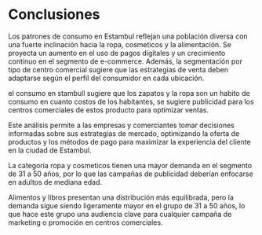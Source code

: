 
# Conclusiones 

Los patrones de consumo en Estambul reflejan una población diversa con una fuerte inclinación hacia la ropa, cosmeticos y la alimentación. Se proyecta un aumento en el uso de pagos digitales y un crecimiento continuo en el segmento de e-commerce. Además, la segmentación por tipo de centro comercial sugiere que las estrategias de venta deben adaptarse según el perfil del consumidor en cada ubicación.

el consumo en stambull sugiere que los zapatos y la ropa son un habito de consumo en cuanto costos de los habitantes, se sugiere publicidad para los centros comerciales de estos producto para optimizar ventas.

Este análisis permite a las empresas y comerciantes tomar decisiones informadas sobre sus estrategias de mercado, optimizando la oferta de productos y los métodos de pago para maximizar la experiencia del cliente en la ciudad de Estambul.

La categoria ropa y cosmeticos tienen una mayor demanda en el segmento de 31 a 50 años, por lo que las campañas de publicidad deberían enfocarse en adultos de mediana edad.

Alimentos y libros presentan una distribución más equilibrada, pero la demanda sigue siendo ligeramente mayor en el grupo de 31 a 50 años, lo que hace este grupo una audiencia clave para cualquier campaña de marketing o promoción en centros comerciales.





